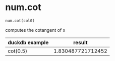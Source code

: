 # num.cot { #duckops.num.cot }

`num.cot(col0)`

computes the cotangent of x

| duckdb example | result |
| -------------- | ------ |
| cot(0.5) | 1.830487721712452 |
